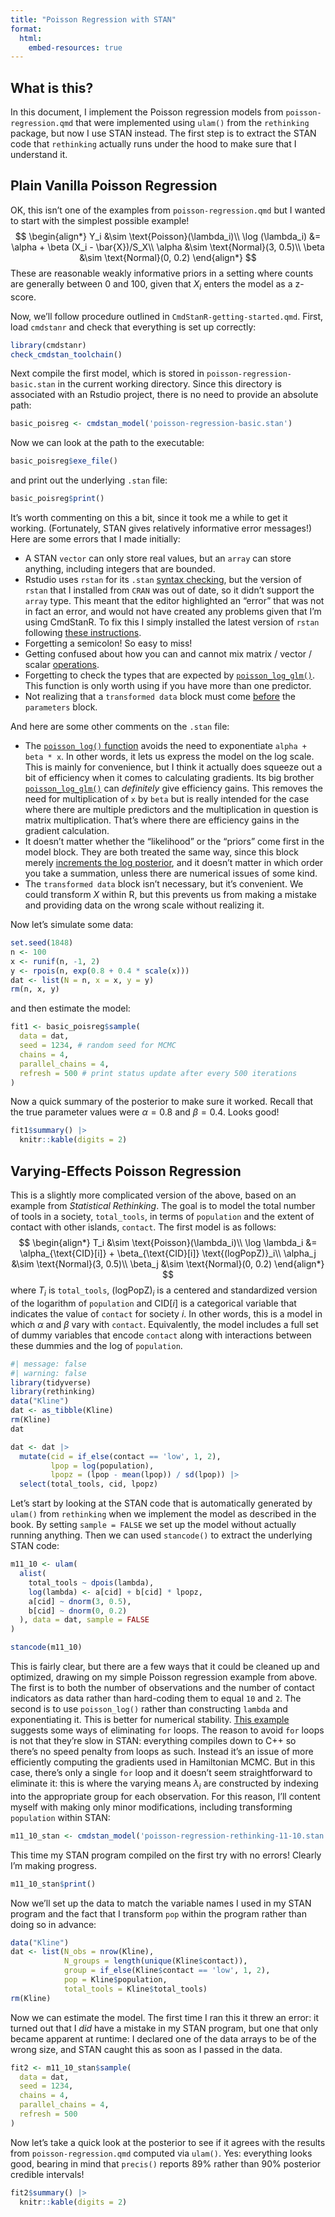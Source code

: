 ```yaml
---
title: "Poisson Regression with STAN"
format: 
  html:
    embed-resources: true
---
```


## What is this?
In this document, I implement the Poisson regression models from `poisson-regression.qmd` that were implemented using `ulam()` from the `rethinking` package, but now I use STAN instead. The first step is to extract the STAN code that `rethinking` actually runs under the hood to make sure that I understand it.



## Plain Vanilla Poisson Regression
OK, this isn't one of the examples from `poisson-regression.qmd` but I wanted to start with the simplest possible example!
$$
\begin{align*}
Y_i &\sim \text{Poisson}(\lambda_i)\\
\log (\lambda_i) &= \alpha + \beta (X_i - \bar{X})/S_X\\
\alpha &\sim \text{Normal}(3, 0.5)\\
\beta &\sim \text{Normal}(0, 0.2)
\end{align*}
$$
These are reasonable weakly informative priors in a setting where counts are generally between 0 and 100, given that $X_i$ enters the model as a z-score.

Now, we'll follow procedure outlined in `CmdStanR-getting-started.qmd`. First, load `cmdstanr` and check that everything is set up correctly:
```r
library(cmdstanr)
check_cmdstan_toolchain()
```

Next compile the first model, which is stored in `poisson-regression-basic.stan` in the current working directory. Since this directory is associated with an Rstudio project, there is no need to provide an absolute path:
```r
basic_poisreg <- cmdstan_model('poisson-regression-basic.stan')
```
Now we can look at the path to the executable:
```r
basic_poisreg$exe_file()
```
and print out the underlying `.stan` file:
```r
basic_poisreg$print()
```
It's worth commenting on this a bit, since it took me a while to get it working. (Fortunately, STAN gives relatively informative error messages!) Here are some errors that I made initially:

- A STAN `vector` can only store real values, but an `array` can store anything, including integers that are bounded.
- Rstudio uses `rstan` for its `.stan` [syntax checking](https://github.com/rstudio/rstudio/issues/6802), but the version of `rstan` that I installed from `CRAN` was out of date, so it didn't support the `array` type. This meant that the editor highlighted an "error" that was not in fact an error, and would not have created any problems given that I'm using CmdStanR. To fix this I simply installed the latest version of `rstan` following [these instructions](https://discourse.mc-stan.org/t/parser-error-when-running-birats-example-in-rstan/29336).
- Forgetting a semicolon! So easy to miss!
- Getting confused about how you can and cannot mix matrix / vector / scalar [operations](https://mc-stan.org/docs/functions-reference/matrix-arithmetic-operators.html).
- Forgetting to check the types that are expected by [`poisson_log_glm()`](https://mc-stan.org/docs/functions-reference/poisson-log-glm.html). This function is only worth using if you have more than one predictor.
- Not realizing that a `transformed data` block must come [before](https://mc-stan.org/docs/reference-manual/overview-of-stans-program-blocks.html) the `parameters` block.

And here are some other comments on the `.stan` file:

- The [`poisson_log()` function](https://mc-stan.org/docs/functions-reference/poisson-distribution-log-parameterization.html) avoids the need to exponentiate `alpha + beta * x`. In other words, it lets us express the model on the log scale. This is mainly for convenience, but I think it actually does squeeze out a bit of efficiency when it comes to calculating gradients. Its big brother [`poisson_log_glm()`](https://mc-stan.org/docs/functions-reference/poisson-log-glm.html) can *definitely* give efficiency gains. This removes the need for multiplication of `x` by `beta` but is really intended for the case where there are multiple predictors and the multiplication in question is matrix multiplication. That's where there are efficiency gains in the gradient calculation.
- It doesn't matter whether the "likelihood" or the "priors" come first in the model block. They are both treated the same way, since this block merely [increments the log posterior](https://discourse.mc-stan.org/t/correct-ordering-of-lines-in-the-model-block/661/3), and it doesn't matter in which order you take a summation, unless there are numerical issues of some kind.
- The `transformed data` block isn't necessary, but it's convenient. We could transform $X$ within R, but this prevents us from making a mistake and providing data on the wrong scale without realizing it.

Now let's simulate some data: 
```r
set.seed(1848)
n <- 100
x <- runif(n, -1, 2)
y <- rpois(n, exp(0.8 + 0.4 * scale(x)))
dat <- list(N = n, x = x, y = y)
rm(n, x, y)
```
and then estimate the model:
```r
fit1 <- basic_poisreg$sample(
  data = dat, 
  seed = 1234, # random seed for MCMC
  chains = 4, 
  parallel_chains = 4, 
  refresh = 500 # print status update after every 500 iterations
)
```

Now a quick summary of the posterior to make sure it worked. Recall that the true parameter values were $\alpha = 0.8$ and $\beta = 0.4$. Looks good!
```r
fit1$summary() |> 
  knitr::kable(digits = 2)
```


## Varying-Effects Poisson Regression

This is a slightly more complicated version of the above, based on an example from *Statistical Rethinking*. The goal is to model the total number of tools in a society, `total_tools`, in terms of `population` and the extent of contact with other islands, `contact`. The first model is as follows:
$$
\begin{align*}
T_i &\sim \text{Poisson}(\lambda_i)\\
\log \lambda_i &= \alpha_{\text{CID}[i]} + \beta_{\text{CID}[i]} \text{(logPopZ)}_i\\
\alpha_j &\sim \text{Normal}(3, 0.5)\\
\beta_j &\sim \text{Normal}(0, 0.2)
\end{align*}
$$
where $T_i$ is `total_tools`, $\text{(logPopZ)}_i$ is a centered and standardized version of the logarithm of `population` and $\text{CID}[i]$ is a categorical variable that indicates the value of `contact` for society $i$.
In other words, this is a model in which $\alpha$ and $\beta$ vary with `contact`.
Equivalently, the model includes a full set of dummy variables that encode `contact` along with interactions between these dummies and the log of `population`.

```r
#| message: false
#| warning: false
library(tidyverse)
library(rethinking)
data("Kline")
dat <- as_tibble(Kline)
rm(Kline)
dat

dat <- dat |> 
  mutate(cid = if_else(contact == 'low', 1, 2),
         lpop = log(population), 
         lpopz = (lpop - mean(lpop)) / sd(lpop)) |> 
  select(total_tools, cid, lpopz)
```

Let's start by looking at the STAN code that is automatically generated by `ulam()` from `rethinking` when we implement the model as described in the book. By setting `sample = FALSE` we set up the model without actually running anything. Then we can used `stancode()` to extract the underlying STAN code:
```r
m11_10 <- ulam(
  alist(
    total_tools ~ dpois(lambda),
    log(lambda) <- a[cid] + b[cid] * lpopz,
    a[cid] ~ dnorm(3, 0.5),
    b[cid] ~ dnorm(0, 0.2)
  ), data = dat, sample = FALSE 
)

stancode(m11_10)
```

This is fairly clear, but there are a few ways that it could be cleaned up and optimized, drawing on my simple Poisson regression example from above. The first is to both the number of observations and the number of contact indicators as data rather than hard-coding them to equal `10` and `2`. The second is to use `poisson_log()` rather than constructing `lambda` and exponentiating it. This is better for numerical stability. [This example](https://mc-stan.org/docs/stan-users-guide/hierarchical-logistic-regression.html) suggests some ways of eliminating `for` loops. The reason to avoid `for` loops is not that they're slow in STAN: everything compiles down to C++ so there's no speed penalty from loops as such. Instead it's an issue of more efficiently computing the gradients used in Hamiltonian MCMC. But in this case, there's only a single `for` loop and it doesn't seem straightforward to eliminate it: this is where the varying means $\lambda_i$ are constructed by indexing into the appropriate group for each observation. For this reason, I'll content myself with making only minor modifications, including transforming `population` within STAN:  

```r
m11_10_stan <- cmdstan_model('poisson-regression-rethinking-11-10.stan')
```
This time my STAN program compiled on the first try with no errors! Clearly I'm making progress. 
```r
m11_10_stan$print()
```

Now we'll set up the data to match the variable names I used in my STAN program and the fact that I transform `pop` within the program rather than doing so in advance:
```r
data("Kline")
dat <- list(N_obs = nrow(Kline),
            N_groups = length(unique(Kline$contact)),
            group = if_else(Kline$contact == 'low', 1, 2),
            pop = Kline$population,
            total_tools = Kline$total_tools)
rm(Kline)
```

Now we can estimate the model. The first time I ran this it threw an error: it turned out that I *did* have a mistake in my STAN program, but one that only became apparent at runtime: I declared one of the data arrays to be of the wrong size, and STAN caught this as soon as I passed in the data.
```r
fit2 <- m11_10_stan$sample(
  data = dat,
  seed = 1234,
  chains = 4, 
  parallel_chains = 4,
  refresh = 500
)
```
Now let's take a quick look at the posterior to see if it agrees with the results from `poisson-regression.qmd` computed via `ulam()`. Yes: everything looks good, bearing in mind that `precis()` reports 89\% rather than 90\% posterior credible intervals!
```r
fit2$summary() |> 
  knitr::kable(digits = 2)
```


